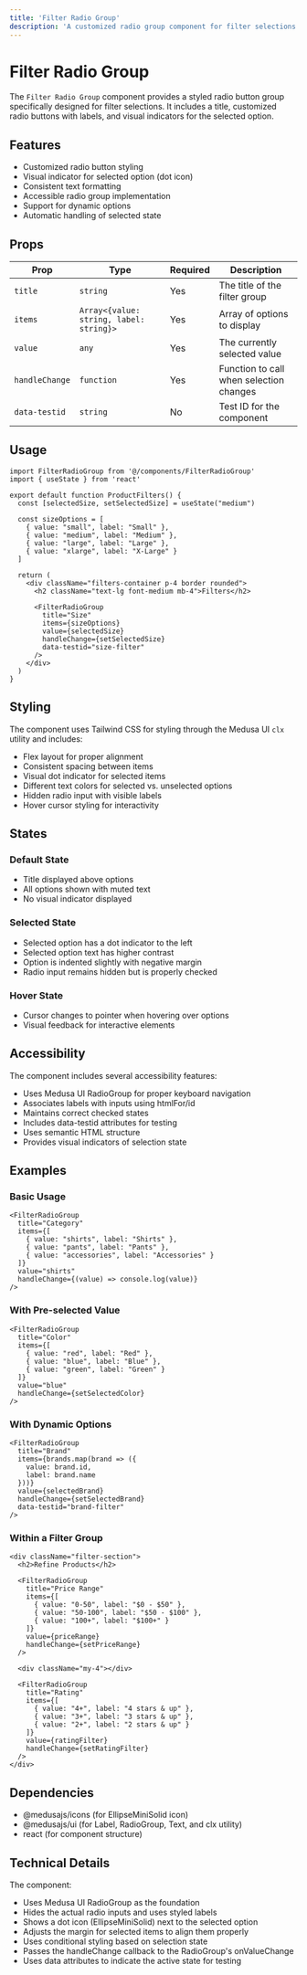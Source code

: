 ```yaml
---
title: 'Filter Radio Group'
description: 'A customized radio group component for filter selections with visual indicators for the selected option.'
---
```


# Filter Radio Group

The `Filter Radio Group` component provides a styled radio button group specifically designed for filter selections. It includes a title, customized radio buttons with labels, and visual indicators for the selected option.

## Features

- Customized radio button styling
- Visual indicator for selected option (dot icon)
- Consistent text formatting
- Accessible radio group implementation
- Support for dynamic options
- Automatic handling of selected state

## Props

| Prop | Type | Required | Description |
|------|------|----------|-------------|
| `title` | `string` | Yes | The title of the filter group |
| `items` | `Array<{value: string, label: string}>` | Yes | Array of options to display |
| `value` | `any` | Yes | The currently selected value |
| `handleChange` | `function` | Yes | Function to call when selection changes |
| `data-testid` | `string` | No | Test ID for the component |

## Usage

```tsx copy
import FilterRadioGroup from '@/components/FilterRadioGroup'
import { useState } from 'react'

export default function ProductFilters() {
  const [selectedSize, setSelectedSize] = useState("medium")
  
  const sizeOptions = [
    { value: "small", label: "Small" },
    { value: "medium", label: "Medium" },
    { value: "large", label: "Large" },
    { value: "xlarge", label: "X-Large" }
  ]
  
  return (
    <div className="filters-container p-4 border rounded">
      <h2 className="text-lg font-medium mb-4">Filters</h2>
      
      <FilterRadioGroup
        title="Size"
        items={sizeOptions}
        value={selectedSize}
        handleChange={setSelectedSize}
        data-testid="size-filter"
      />
    </div>
  )
}
```

## Styling

The component uses Tailwind CSS for styling through the Medusa UI `clx` utility and includes:

- Flex layout for proper alignment
- Consistent spacing between items
- Visual dot indicator for selected items
- Different text colors for selected vs. unselected options
- Hidden radio input with visible labels
- Hover cursor styling for interactivity

## States

### Default State
- Title displayed above options
- All options shown with muted text
- No visual indicator displayed

### Selected State
- Selected option has a dot indicator to the left
- Selected option text has higher contrast
- Option is indented slightly with negative margin
- Radio input remains hidden but is properly checked

### Hover State
- Cursor changes to pointer when hovering over options
- Visual feedback for interactive elements

## Accessibility

The component includes several accessibility features:

- Uses Medusa UI RadioGroup for proper keyboard navigation
- Associates labels with inputs using htmlFor/id
- Maintains correct checked states
- Includes data-testid attributes for testing
- Uses semantic HTML structure
- Provides visual indicators of selection state

## Examples

### Basic Usage

```tsx copy
<FilterRadioGroup
  title="Category"
  items={[
    { value: "shirts", label: "Shirts" },
    { value: "pants", label: "Pants" },
    { value: "accessories", label: "Accessories" }
  ]}
  value="shirts"
  handleChange={(value) => console.log(value)}
/>
```

### With Pre-selected Value

```tsx copy
<FilterRadioGroup
  title="Color"
  items={[
    { value: "red", label: "Red" },
    { value: "blue", label: "Blue" },
    { value: "green", label: "Green" }
  ]}
  value="blue"
  handleChange={setSelectedColor}
/>
```

### With Dynamic Options

```tsx copy
<FilterRadioGroup
  title="Brand"
  items={brands.map(brand => ({
    value: brand.id,
    label: brand.name
  }))}
  value={selectedBrand}
  handleChange={setSelectedBrand}
  data-testid="brand-filter"
/>
```

### Within a Filter Group

```tsx copy
<div className="filter-section">
  <h2>Refine Products</h2>
  
  <FilterRadioGroup
    title="Price Range"
    items={[
      { value: "0-50", label: "$0 - $50" },
      { value: "50-100", label: "$50 - $100" },
      { value: "100+", label: "$100+" }
    ]}
    value={priceRange}
    handleChange={setPriceRange}
  />
  
  <div className="my-4"></div>
  
  <FilterRadioGroup
    title="Rating"
    items={[
      { value: "4+", label: "4 stars & up" },
      { value: "3+", label: "3 stars & up" },
      { value: "2+", label: "2 stars & up" }
    ]}
    value={ratingFilter}
    handleChange={setRatingFilter}
  />
</div>
```

## Dependencies

- @medusajs/icons (for EllipseMiniSolid icon)
- @medusajs/ui (for Label, RadioGroup, Text, and clx utility)
- react (for component structure)

## Technical Details

The component:

- Uses Medusa UI RadioGroup as the foundation
- Hides the actual radio inputs and uses styled labels
- Shows a dot icon (EllipseMiniSolid) next to the selected option
- Adjusts the margin for selected items to align them properly
- Uses conditional styling based on selection state
- Passes the handleChange callback to the RadioGroup's onValueChange
- Uses data attributes to indicate the active state for testing